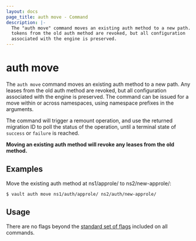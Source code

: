 ```yaml
---
layout: docs
page_title: auth move - Command
description: |-
  The "auth move" command moves an existing auth method to a new path. Any
  tokens from the old auth method are revoked, but all configuration
  associated with the engine is preserved.
---
```


# auth move

The `auth move` command moves an existing auth method to a new path. Any
leases from the old auth method are revoked, but all configuration associated
with the engine is preserved. The command can be issued for a move within or across
namespaces, using namespace prefixes in the arguments.

The command will trigger a remount operation, and use the returned migration ID to poll the 
status of the operation, until a terminal state of `success` or `failure` is reached.

**Moving an existing auth method will revoke any leases from the old
method.**

## Examples

Move the existing auth method at ns1/approle/ to ns2/new-approle/:

```shell-session
$ vault auth move ns1/auth/approle/ ns2/auth/new-approle/
```

## Usage

There are no flags beyond the [standard set of flags](/docs/commands)
included on all commands.
